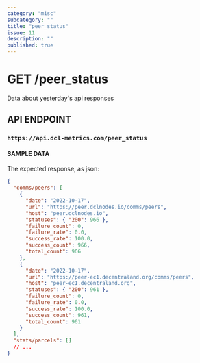 ```yaml
---
category: "misc"
subcategory: ""
title: "peer_status"
issue: 11
description: ""
published: true
---
```


# GET /peer_status

Data about yesterday's api responses

## API ENDPOINT

### `https://api.dcl-metrics.com/peer_status`

#### SAMPLE DATA

The expected response, as json:

```json
{
  "comms/peers": [
    {
      "date": "2022-10-17",
      "url": "https://peer.dclnodes.io/comms/peers",
      "host": "peer.dclnodes.io",
      "statuses": { "200": 966 },
      "failure_count": 0,
      "failure_rate": 0.0,
      "success_rate": 100.0,
      "success_count": 966,
      "total_count": 966
    },
    {
      "date": "2022-10-17",
      "url": "https://peer-ec1.decentraland.org/comms/peers",
      "host": "peer-ec1.decentraland.org",
      "statuses": { "200": 961 },
      "failure_count": 0,
      "failure_rate": 0.0,
      "success_rate": 100.0,
      "success_count": 961,
      "total_count": 961
    }
  ],
  "stats/parcels": []
  // ...
}
```
